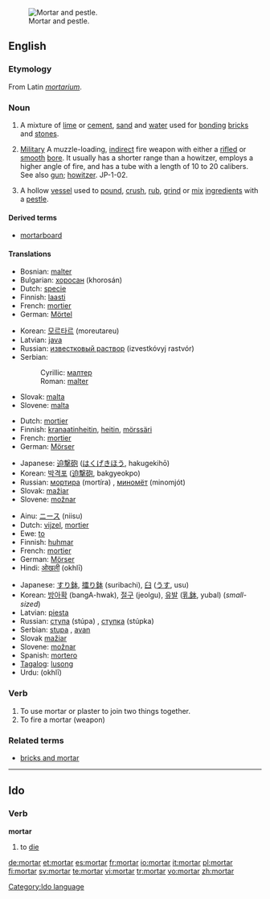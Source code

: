 {{wikipedia}}
[[Image:Mozdzierz kuchenny.jpg|thumb|right|Mortar and pestle.]]
==English==

===Etymology===
From Latin ''[[mortarium]]''.

===Noun===
{{en-noun}}

# {{uncountable}} A mixture of [[lime]] or [[cement]], [[sand]] and [[water]] used for [[bonding]] [[brick]]s and [[stone]]s.
# {{countable}} [[Military]] A muzzle-loading, [[indirect]] fire weapon with either a [[rifle]]d or [[smooth]] [[bore]]. It usually has a shorter range than a howitzer, employs a higher angle of fire, and has a tube with a length of 10 to 20 calibers. See also [[gun]]; [[howitzer]]. JP-1-02.
# {{countable}} A hollow [[vessel]] used to [[pound]], [[crush]], [[rub]], [[grind]] or [[mix]] [[ingredient]]s with a [[pestle]].

====Derived terms====
*[[mortarboard]]

====Translations====
{{trans-top|mixture of lime or cement, sand and water}}
*Bosnian: [[malter#Bosnian|malter]] {{m}}
*Bulgarian: [[хоросан]] (khorosán) {{m}}
*Dutch: [[specie]]
*Finnish: [[laasti]]
*French: [[mortier]] {{m}}
*German: [[Mörtel]] {{m}}
{{trans-mid}}
*Korean: [[모르타르]] (moreutareu)
*Latvian: [[java]] {{f}}
*Russian: [[известковый раствор]] (izvestkóvyj rastvór) {{m}}
*Serbian:
*:Cyrillic: [[малтер]] {{m}}
*:Roman: [[malter#Serbian|malter]] {{m}}
*Slovak: [[malta#Slovak|malta]] {{f}}
*Slovene: [[malta]] {{f}}
{{trans-bot}}

{{trans-top|short large-bore cannon}}
*Dutch: [[mortier]]
*Finnish: [[kranaatinheitin]], [[heitin]], [[mörssäri]]
*French: [[mortier]] {{m}}
*German: [[Mörser]] {{m}}
{{trans-mid}}
*Japanese: [[迫撃砲]] ([[はくげきほう]], hakugekihō)
*Korean: [[박격포]] ([[迫撃砲]], bakgyeokpo)
*Russian: [[мортира]] (mortíra) {{f}}, [[миномёт]] (minomjót) {{m}}
*Slovak: [[mažiar]] {{m}}
*Slovene: [[možnar]] {{m}}
{{trans-bot}}

{{trans-top|vessel used to grind ingredients}}
*Ainu: [[ニース]] (niisu)
*Dutch: [[vijzel]], [[mortier]]
*Ewe: [[to#Ewe|to]]
*Finnish: [[huhmar]]
*French: [[mortier]] {{m}}
*German: [[Mörser]] {{m}}
*Hindi: [[ओखली]] (okhlī) {{f}}
{{trans-mid}}
*Japanese: [[すり鉢]], [[擂り鉢]] (suribachi), [[臼]] ([[うす]], usu)
*Korean: [[방아확]] (bangA-hwak), [[절구]] (jeolgu), [[유발]] ([[乳鉢]], yubal) (''small-sized'')
*Latvian: [[piesta]] {{f}}
*Russian: [[ступа]] (stúpa) {{f}}, [[ступка]] (stúpka) {{f}}
*Serbian: [[stupa]] {{f}}, [[avan]] {{m}}
*Slovak [[mažiar]] {{m}}
*Slovene: [[možnar]] {{m}}
*Spanish: [[mortero]] {{m}}
*[[Tagalog]]: [[lusong]]
*Urdu: {{URchar|[[اوکھلی]]}} (okhlī) {{f}}
{{trans-bot}}

===Verb===
{{en-verb}}

# To use mortar or plaster to join two things together.
# To fire a mortar (weapon)

===Related terms===
*[[bricks and mortar]]

----

==Ido==

===Verb===
'''mortar'''

# to [[die]]

[[Category:Ido language]]

[[de:mortar]]
[[et:mortar]]
[[es:mortar]]
[[fr:mortar]]
[[io:mortar]]
[[it:mortar]]
[[pl:mortar]]
[[fi:mortar]]
[[sv:mortar]]
[[te:mortar]]
[[vi:mortar]]
[[tr:mortar]]
[[vo:mortar]]
[[zh:mortar]]